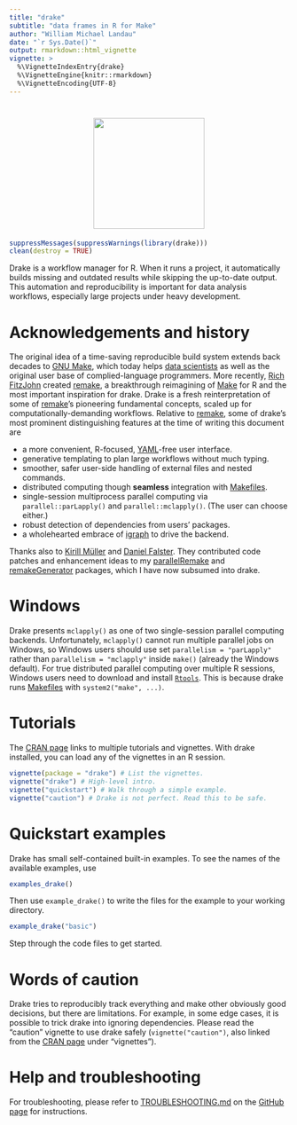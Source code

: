 ```yaml
---
title: "drake"
subtitle: "data frames in R for Make"
author: "William Michael Landau"
date: "`r Sys.Date()`"
output: rmarkdown::html_vignette
vignette: >
  %\VignetteIndexEntry{drake}
  %\VignetteEngine{knitr::rmarkdown}
  %\VignetteEncoding{UTF-8}
---
```


<h1 align="center">
  <img width="200" src="logo.png" alt="" style = "border: none">
</h1>

```r
suppressMessages(suppressWarnings(library(drake)))
clean(destroy = TRUE)
```

Drake is a workflow manager for R. When it runs a project, it automatically builds missing and outdated results while skipping the up-to-date output. This automation and reproducibility is important for data analysis workflows, especially large projects under heavy development.

# Acknowledgements and history

The original idea of a time-saving reproducible build system extends back decades to [GNU Make](http://kbroman.org/minimal_make/), which today helps [data scientists](http://blog.kaggle.com/2012/10/15/make-for-data-scientists/) as well as the original user base of complied-language programmers. More recently, [Rich FitzJohn](http://richfitz.github.io/) created [remake](https://github.com/richfitz/remake), a breakthrough reimagining of [Make](http://kbroman.org/minimal_make/) for R and the most important inspiration for drake. Drake is a fresh reinterpretation of some of  [remake](https://github.com/richfitz/remake)'s pioneering fundamental concepts, scaled up for computationally-demanding workflows. Relative to [remake](https://github.com/richfitz/remake), some of drake's most prominent distinguishing features at the time of writing this document are

- a more convenient, R-focused, [YAML](http://yaml.org/)-free user interface.
- generative templating to plan large workflows without much typing.
- smoother, safer user-side handling of external files and nested commands.
- distributed computing though **seamless** integration with [Makefiles](http://kbroman.org/minimal_make/).
- single-session multiprocess parallel computing via `parallel::parLapply()` and `parallel::mclapply()`. (The user can choose either.)
- robust detection of dependencies from users' packages.
- a wholehearted embrace of [igraph](http://igraph.org/r/) to drive the backend.

Thanks also to [Kirill M&uuml;ller](http://krlmlr.github.io/) and [Daniel Falster](http://danielfalster.com/). They contributed code patches and enhancement ideas to my [parallelRemake](https://github.com/wlandau/parallelRemake) and [remakeGenerator](https://github.com/wlandau/remakeGenerator) packages, which I have now subsumed into drake.

# Windows

Drake presents `mclapply()` as one of two single-session parallel computing backends. Unfortunately, `mclapply()` cannot run multiple parallel jobs on Windows, so Windows users should use set `parallelism = "parLapply"` rather than `parallelism = "mclapply"` inside `make()` (already the Windows default). For true distributed parallel computing over multiple R sessions, Windows users need to download and install [`Rtools`](https://cran.r-project.org/bin/windows/Rtools/). This is because drake runs [Makefiles](http://kbroman.org/minimal_make/) with `system2("make", ...)`.

# Tutorials

The [CRAN page](https://CRAN.R-project.org/package=drake) links to multiple tutorials and vignettes. With drake installed, you can load any of the vignettes 
in an R session.

```r
vignette(package = "drake") # List the vignettes.
vignette("drake") # High-level intro.
vignette("quickstart") # Walk through a simple example.
vignette("caution") # Drake is not perfect. Read this to be safe.
```

# Quickstart examples

Drake has small self-contained built-in examples. To see the names of the available examples, use

```r
examples_drake()
```

Then use `example_drake()` to write the files for the example to your working directory.

```r
example_drake("basic")
```

Step through the code files to get started.

# Words of caution

Drake tries to reproducibly track everything and make other obviously good decisions, but there are limitations. For example, in some edge cases, it is possible to trick drake into ignoring dependencies. Please read the "caution" vignette to use drake safely (`vignette("caution")`, also linked from the [CRAN page](https://CRAN.R-project.org/package=drake) under "vignettes").

# Help and troubleshooting

For troubleshooting, please refer to [TROUBLESHOOTING.md](https://github.com/wlandau-lilly/drake/blob/master/TROUBLESHOOTING.md) on the [GitHub page](https://github.com/wlandau-lilly/drake) for instructions.

